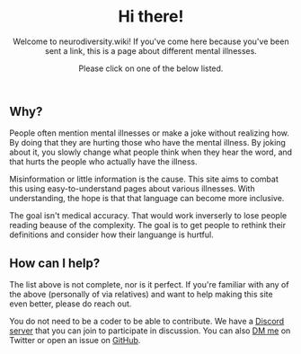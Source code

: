 <Meta title="Directory" description="All pages" />

<Header>

# Hi there!

Welcome to neurodiversity.wiki! If you've come here because you've been sent a link, this is a page about different mental illnesses.

Please click on one of the below listed.

</Header>

<Section>
  <PageGrid>
    <PageLink
      href="/ocd"
      title="OCD"
      description="Obsessive-compulsive disorder"
    />
    <PageLink href="/dyslexia" title="Dyslexia" description="Dyslexia" />
    <PageLink href="/bipolar" title="BP" description="Bipolar disorder" />
    <PageLink
      href="/autism"
      title="ASD"
      description="Autism spectrum disorder"
    />
    <PageLink
      href="/adhd"
      title="ADHD"
      description="Attention deficit hyperactivity disorder"
    />
    <PageLink
      href="/did"
      title="DID"
      description="Dissociative identity disorder"
    />
    <PageLink
      href="/gad"
      title="GAD"
      description="Generalized anxiety disorder"
    />
  </PageGrid>
</Section>

<Section>

## Why?

People often mention mental illnesses or make a joke without realizing how. By doing that they are hurting those who have the mental illness. By joking about it, you slowly change what people think when they hear the word, and that hurts the people who actually have the illness.

Misinformation or little information is the cause. This site aims to combat this using easy-to-understand pages about various illnesses. With understanding, the hope is that that language can become more inclusive.

The goal isn't medical accuracy. That would work inverserly to lose people reading beause of the complexity. The goal is to get people to rethink their definitions and consider how their languange is hurtful.

</Section>

<Section>

## How can I help?

The list above is not complete, nor is it perfect. If you're familiar with any of the above (personally of via relatives) and want to help making this site even better, please do reach out.

You do not need to be a coder to be able to contribute. We have a [Discord server](https://discord.gg/EcEyW9Xz3M) that you can join to participate in discussion. You can also [DM me](https://twitter.com/alvarlagerlof) on Twitter or open an issue on [GitHub](https://github.com/alvarlagerlof/not-ocd).

</Section>
